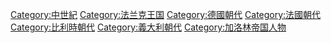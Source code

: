 {{catmore}}
{{Commonscat|Carolingians}}

[[Category:中世紀|Category:中世紀]]
[[Category:法兰克王国|Category:法兰克王国]]
[[Category:德國朝代|Category:德國朝代]]
[[Category:法國朝代|Category:法國朝代]]
[[Category:比利時朝代|Category:比利時朝代]]
[[Category:義大利朝代|Category:義大利朝代]]
[[Category:加洛林帝国人物|Category:加洛林帝国人物]]
